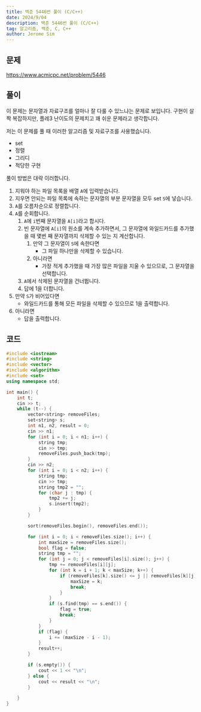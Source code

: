 ```yaml
---
title: 백준 5446번 풀이 (C/C++)
date: 2024/9/04
description: 백준 5446번 풀이 (C/C++)
tag: 알고리즘, 백준, C, C++
author: Jerome Sim
---
```


## 문제

https://www.acmicpc.net/problem/5446

## 풀이

이 문제는 문자열과 자료구조를 얼마나 잘 다룰 수 있느냐는 문제로 보입니다. 구현이 살짝 복잡하지만, 플레3 난이도의 문제치고 꽤 쉬운 문제라고 생각합니다.

저는 이 문제를 풀 때 이러한 알고리즘 및 자료구조를 사용했습니다.

- set
- 정렬
- 그리디
- 적당한 구현

풀이 방법은 대략 이러합니다.

1. 지워야 하는 파일 목록을 배열 `A`에 입력받습니다.
2. 지우면 안되는 파일 목록에 속하는 문자열의 부분 문자열을 모두 set `S`에 넣습니다.
3. `A`를 오름차순으로 정렬합니다.
4. `A`를 순회합니다.
    1. `A`에 `i`번째 문자열을 `A[i]`라고 합시다.
    2. 빈 문자열에 `A[i]`의 원소를 계속 추가하면서, 그 문자열에 와일드카드를 추가했을 때 몇번 째 문자열까지 삭제할 수 있는 지 계산합니다.
        1. 만약 그 문자열이 `S`에 속한다면
            - 그 파일 하나만을 삭제할 수 있습니다.
        2. 아니라면
            - 가장 적게 추가했을 때 가장 많은 파일을 지울 수 있으므로, 그 문자열을 선택합니다.
    3. `A`에서 삭제된 문자열을 건너뜁니다.
    4. 답에 1을 더합니다.
5. 만약 `S`가 비어있다면
    - 와일드카드를 통해 모든 파일을 삭제할 수 있으므로 1을 출력합니다.
6. 아니라면
    - 답을 출력합니다.

## 코드
```cpp
#include <iostream>
#include <string>
#include <vector>
#include <algorithm>
#include <set>
using namespace std;

int main() {
    int t;
    cin >> t;
    while (t--) {
        vector<string> removeFiles;
        set<string> s;
        int n1, n2, result = 0;
        cin >> n1;
        for (int i = 0; i < n1; i++) {
            string tmp;
            cin >> tmp;
            removeFiles.push_back(tmp);
        }
        cin >> n2;
        for (int i = 0; i < n2; i++) {
            string tmp;
            cin >> tmp;
            string tmp2 = "";
            for (char j : tmp) {
                tmp2 += j;
                s.insert(tmp2);
            }
        }

        sort(removeFiles.begin(), removeFiles.end());

        for (int i = 0; i < removeFiles.size(); i++) {
            int maxSize = removeFiles.size();
            bool flag = false;
            string tmp = "";
            for (int j = 0; j < removeFiles[i].size(); j++) {
                tmp += removeFiles[i][j];
                for (int k = i + 1; k < maxSize; k++) {
                    if (removeFiles[k].size() <= j || removeFiles[k][j] != removeFiles[i][j]) {
                        maxSize = k;
                        break;
                    }
                }
                if (s.find(tmp) == s.end()) {
                    flag = true;
                    break;
                }
            }
            if (flag) {
                i += (maxSize - i - 1);
            }
            result++;
        }

        if (s.empty()) {
            cout << 1 << "\n";
        } else {
            cout << result << "\n";
        }

    }
}
```
